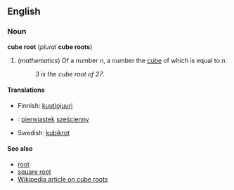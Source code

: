 ==English==
===Noun===
'''cube root''' (''plural'' '''cube roots''')

#(''mathematics'') Of a number ''n'', a number the [[cube]] of which is equal to ''n''.
#:''3 is the cube root of 27''.

====Translations====
*Finnish: [[kuutiojuuri]]
*{{pl}}: [[pierwiastek]] [[sześcienny]]
*Swedish: [[kubikrot]]

====See also====
*[[root]]
*[[square root]]
*[[en:Cube_root|Wikipedia article on cube roots]]
